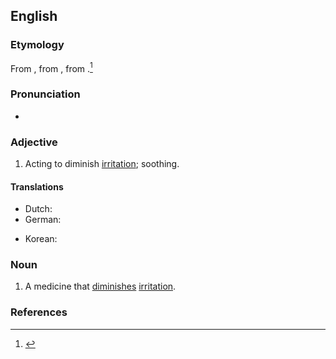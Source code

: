 ==English==

===Etymology===
From {{af|en|ab-|irritant|pos1=prefix from Latin {{m|la|ab|t=from}}}}, from {{bor|en|fr|irritant}}, from {{der|en|la|irrītō|t=to irritate}}.<ref name=Taber>{{cite-book|last=|first=|authorlink=|coauthors=|editor=Thomas, Clayton L.|others=|title=Taber's Encyclopedic Medical Dictionary|year=1940|url=|format=|accessdate=|accessyear=|accessmonth=|edition=5th|date=|year_published=1993|month=|publisher=F. A. Davis Company|location=Philadelphia, PA|doi=|isbn=0-8036-8313-8|lccn=|ol=|page=6|chapter=|chapterurl=|quote=}}</ref>

===Pronunciation===
* {{a|US}} {{IPA|en|/æbˈɪɹ.ɪ.tn̩t/}}

===Adjective===
{{en-adj}}

# {{lb|en|medicine}} Acting to diminish [[irritation]]; soothing.

====Translations====
{{trans-top|acting to diminish irritation}}
* Dutch: {{t|nl|antiprikkelend}}
* German: {{t|de|reizmindernd}}
{{trans-mid}}
* Korean: {{t|ko|항자극성}}
{{trans-bottom}}

===Noun===
{{en-noun}}

# {{lb|en|pharmaceutical effect}} A medicine that [[diminish]]es [[irritation]].

===References===
<references/>